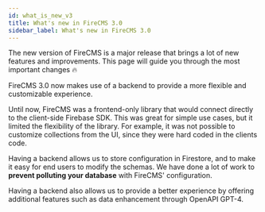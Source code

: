 ```yaml
---
id: what_is_new_v3
title: What's new in FireCMS 3.0
sidebar_label: What's new in FireCMS 3.0
---
```


The new version of FireCMS is a major release that brings a lot of new features
and improvements. This page will guide you through the most important changes 🔥

FireCMS 3.0 now makes use of a backend to provide a more flexible and
customizable experience.

Until now, FireCMS was a frontend-only library that would connect directly to
the client-side Firebase SDK. This was great for simple use cases, but it
limited the flexibility of the library. For example, it was not possible to
customize collections from the UI, since they were hard coded in the clients
code.

Having a backend allows us to store configuration in Firestore, and to make it easy for end users
to modify the schemas. We have done a lot of work to **prevent polluting your database** with
FireCMS' configuration.

Having a backend also allows us to provide a better experience by offering additional features
such as data enhancement through OpenAPI GPT-4.
